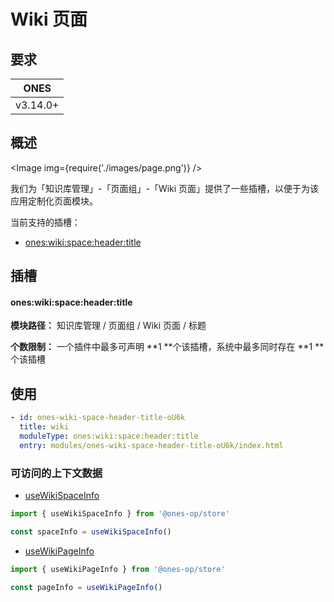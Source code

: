 
# Wiki 页面

## 要求

|   ONES   |
| :------: |
| v3.14.0+ |

## 概述

<Image img={require('./images/page.png')} />

我们为「知识库管理」-「页面组」-「Wiki 页面」提供了一些插槽，以便于为该应用定制化页面模块。

当前支持的插槽：

- [ones:wiki:space:header:title](#oneswikispaceheadertitle)

## 插槽

#### ones:wiki:space:header:title

**模块路径：** 知识库管理 / 页面组 / Wiki 页面 / 标题

**个数限制：** 一个插件中最多可声明 **1 **个该插槽，系统中最多同时存在 **1 **个该插槽

## 使用

```yaml
- id: ones-wiki-space-header-title-oU6k
  title: wiki
  moduleType: ones:wiki:space:header:title
  entry: modules/ones-wiki-space-header-title-oU6k/index.html
```

### 可访问的上下文数据

- [useWikiSpaceInfo](../../../../../reference/packages/store/store.md#useWikiSpaceInfo)

```ts
import { useWikiSpaceInfo } from '@ones-op/store'

const spaceInfo = useWikiSpaceInfo()
```

- [useWikiPageInfo](../../../../../reference/packages/store/store.md#useWikiPageInfo)

```ts
import { useWikiPageInfo } from '@ones-op/store'

const pageInfo = useWikiPageInfo()
```
